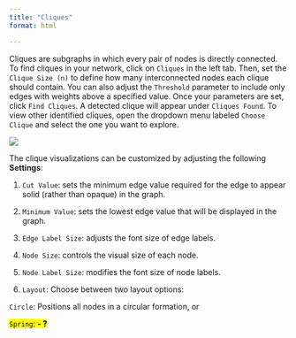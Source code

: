 ```yaml
---
title: "Cliques"
format: html

---
```



Cliques are subgraphs in which every pair of nodes is directly connected. To find cliques in your network, click on `Cliques` in the left tab. Then, set the `Clique Size (n)` to define how many interconnected nodes each clique should contain. You can also adjust the `Threshold` parameter to include only edges with weights above a specified value. Once your parameters are set, click `Find Cliques`. A detected clique will appear under `Cliques Found`. To view other identified cliques, open the dropdown menu labeled `Choose Clique` and select the one you want to explore.

![](vis/fig14.png) 

The clique visualizations can be customized by adjusting the following **Settings**:

1. `Cut Value`: sets the minimum edge value required for the edge to appear solid (rather than opaque) in the graph.

2. `Minimum Value`: sets the lowest edge value that will be displayed in the graph.

3. `Edge Label Size`: adjusts the font size of edge labels. 

4. `Node Size`: controls the visual size of each node.

5. `Node Label Size`: modifies the font size of node labels. 

6. `Layout`: Choose between two layout options:

`Circle`: Positions all nodes in a circular formation, or

[`Spring`: **- ?**]{.mark}

